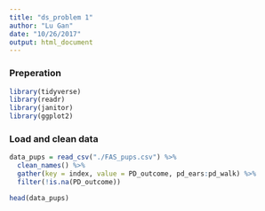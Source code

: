 ```yaml
---
title: "ds_problem 1"
author: "Lu Gan"
date: "10/26/2017"
output: html_document
---
```


### Preperation
```r
library(tidyverse)
library(readr)
library(janitor)
library(ggplot2)
```

### Load and clean data
```r
data_pups = read_csv("./FAS_pups.csv") %>% 
  clean_names() %>%  
  gather(key = index, value = PD_outcome, pd_ears:pd_walk) %>%
  filter(!is.na(PD_outcome)) 

head(data_pups)
```

